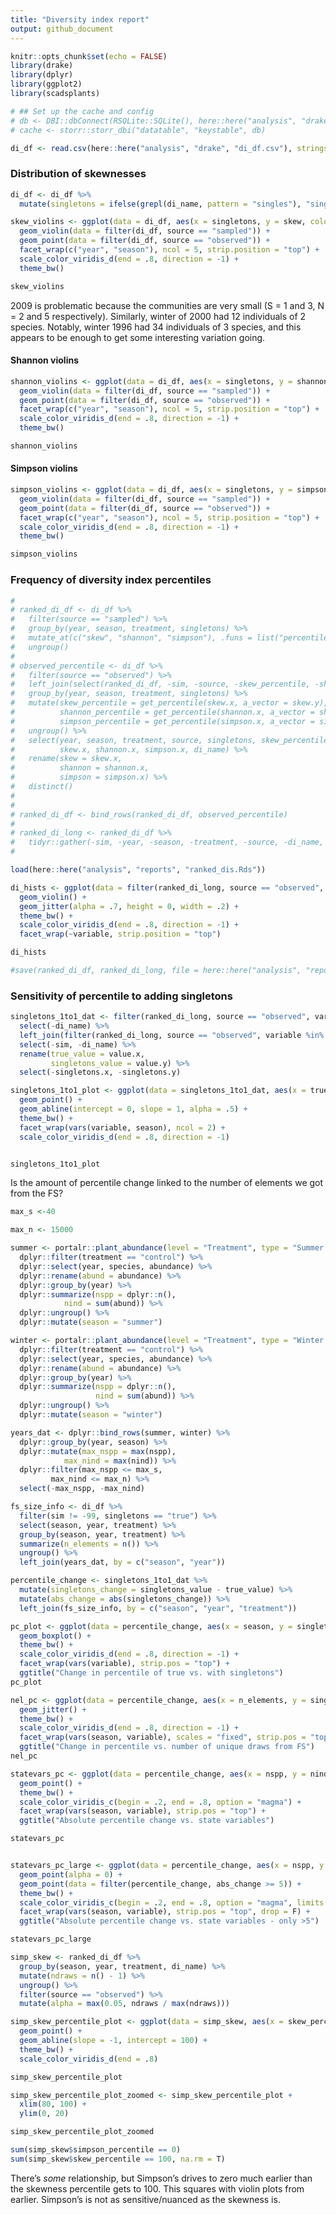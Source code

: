 ```yaml
---
title: "Diversity index report"
output: github_document
---
```


```r
knitr::opts_chunk$set(echo = FALSE)
library(drake)
library(dplyr)
library(ggplot2)
library(scadsplants)

# ## Set up the cache and config
# db <- DBI::dbConnect(RSQLite::SQLite(), here::here("analysis", "drake", "drake-cache.sqlite"))
# cache <- storr::storr_dbi("datatable", "keystable", db)

```

```r
di_df <- read.csv(here::here("analysis", "drake", "di_df.csv"), stringsAsFactors = F)
```

### Distribution of skewnesses
```r
di_df <- di_df %>%
  mutate(singletons = ifelse(grepl(di_name, pattern = "singles"), "singletons", "true"))

skew_violins <- ggplot(data = di_df, aes(x = singletons, y = skew, color = season)) +
  geom_violin(data = filter(di_df, source == "sampled")) +
  geom_point(data = filter(di_df, source == "observed")) +
  facet_wrap(c("year", "season"), ncol = 5, strip.position = "top") +
  scale_color_viridis_d(end = .8, direction = -1) +
  theme_bw()

skew_violins
```

2009 is problematic because the communities are very small (S = 1 and 3, N = 2 and 5 respectively). Similarly, winter of 2000 had 12 individuals of 2 species. Notably, winter 1996 had 34 individuals of 3 species, and this appears to be enough to get some interesting variation going.

#### Shannon violins

```r

shannon_violins <- ggplot(data = di_df, aes(x = singletons, y = shannon, color = season)) +
  geom_violin(data = filter(di_df, source == "sampled")) +
  geom_point(data = filter(di_df, source == "observed")) +
  facet_wrap(c("year", "season"), ncol = 5, strip.position = "top") +
  scale_color_viridis_d(end = .8, direction = -1) +
  theme_bw()

shannon_violins
```

#### Simpson violins

```r

simpson_violins <- ggplot(data = di_df, aes(x = singletons, y = simpson, color = season)) +
  geom_violin(data = filter(di_df, source == "sampled")) +
  geom_point(data = filter(di_df, source == "observed")) +
  facet_wrap(c("year", "season"), ncol = 5, strip.position = "top") +
  scale_color_viridis_d(end = .8, direction = -1) +
  theme_bw()

simpson_violins
```

### Frequency of diversity index percentiles

```r
# 
# ranked_di_df <- di_df %>%
#   filter(source == "sampled") %>%
#   group_by(year, season, treatment, singletons) %>%
#   mutate_at(c("skew", "shannon", "simpson"), .funs = list("percentile" = get_percentiles)) %>%
#   ungroup()
# 
# observed_percentile <- di_df %>%
#   filter(source == "observed") %>%
#   left_join(select(ranked_di_df, -sim, -source, -skew_percentile, -shannon_percentile, -simpson_percentile, -di_name), by = c("year", "season", "treatment", "singletons")) %>%
#   group_by(year, season, treatment, singletons) %>%
#   mutate(skew_percentile = get_percentile(skew.x, a_vector = skew.y),
#          shannon_percentile = get_percentile(shannon.x, a_vector = shannon.y),
#          simpson_percentile = get_percentile(simpson.x, a_vector = simpson.y))  %>%
#   ungroup() %>%
#   select(year, season, treatment, source, singletons, skew_percentile, shannon_percentile, simpson_percentile,
#          skew.x, shannon.x, simpson.x, di_name) %>%
#   rename(skew = skew.x,
#          shannon = shannon.x,
#          simpson = simpson.x) %>%
#   distinct()
# 
# 
# ranked_di_df <- bind_rows(ranked_di_df, observed_percentile)
# 
# ranked_di_long <- ranked_di_df %>%
#   tidyr::gather(-sim, -year, -season, -treatment, -source, -di_name, -singletons, key = "variable", value = "value")
# 

load(here::here("analysis", "reports", "ranked_dis.Rds"))

di_hists <- ggplot(data = filter(ranked_di_long, source == "observed", singletons == "true", variable %in% c("skew_percentile", "shannon_percentile", "simpson_percentile")), aes(x = season, y= value,color = season)) +
  geom_violin() +
  geom_jitter(alpha = .7, height = 0, width = .2) +
  theme_bw() +
  scale_color_viridis_d(end = .8, direction = -1) +
  facet_wrap(~variable, strip.position = "top")

di_hists

#save(ranked_di_df, ranked_di_long, file = here::here("analysis", "reports", "ranked_dis.Rds"))

```

### Sensitivity of percentile to adding singletons
```r

singletons_1to1_dat <- filter(ranked_di_long, source == "observed", variable %in% c("skew_percentile", "shannon_percentile", "simpson_percentile"), singletons == "true") %>%
  select(-di_name) %>%
  left_join(filter(ranked_di_long, source == "observed", variable %in% c("skew_percentile", "shannon_percentile", "simpson_percentile"), singletons == "singletons"), by = c("sim", "year", "season", "treatment", "source", "variable")) %>%
  select(-sim, -di_name) %>%
  rename(true_value = value.x,
         singletons_value = value.y) %>%
  select(-singletons.x, -singletons.y)

singletons_1to1_plot <- ggplot(data = singletons_1to1_dat, aes(x = true_value, y = singletons_value, color = season)) +
  geom_point() +
  geom_abline(intercept = 0, slope = 1, alpha = .5) +
  theme_bw() +
  facet_wrap(vars(variable, season), ncol = 2) +  
  scale_color_viridis_d(end = .8, direction = -1)


singletons_1to1_plot
```


Is the amount of percentile change linked to the number of elements we got from the FS?

```r

max_s <-40

max_n <- 15000

summer <- portalr::plant_abundance(level = "Treatment", type = "Summer Annuals", plots = "All", unknowns = F, correct_sp = T, shape = "flat", min_quads = 16) %>%
  dplyr::filter(treatment == "control") %>%
  dplyr::select(year, species, abundance) %>%
  dplyr::rename(abund = abundance) %>%
  dplyr::group_by(year) %>%
  dplyr::summarize(nspp = dplyr::n(),
            nind = sum(abund)) %>%
  dplyr::ungroup() %>%
  dplyr::mutate(season = "summer")

winter <- portalr::plant_abundance(level = "Treatment", type = "Winter Annuals", plots = "All", unknowns = F, correct_sp = T, shape = "flat", min_quads = 16) %>%
  dplyr::filter(treatment == "control") %>%
  dplyr::select(year, species, abundance) %>%
  dplyr::rename(abund = abundance) %>%
  dplyr::group_by(year) %>%
  dplyr::summarize(nspp = dplyr::n(),
                   nind = sum(abund)) %>%
  dplyr::ungroup() %>%
  dplyr::mutate(season = "winter")

years_dat <- dplyr::bind_rows(summer, winter) %>%
  dplyr::group_by(year, season) %>%
  dplyr::mutate(max_nspp = max(nspp),
            max_nind = max(nind)) %>%
  dplyr::filter(max_nspp <= max_s,
         max_nind <= max_n) %>%
  select(-max_nspp, -max_nind)
```

```r

fs_size_info <- di_df %>%
  filter(sim != -99, singletons == "true") %>%
  select(season, year, treatment) %>%
  group_by(season, year, treatment) %>%
  summarize(n_elements = n()) %>%
  ungroup() %>%
  left_join(years_dat, by = c("season", "year"))

percentile_change <- singletons_1to1_dat %>%
  mutate(singletons_change = singletons_value - true_value) %>%
  mutate(abs_change = abs(singletons_change)) %>%
  left_join(fs_size_info, by = c("season", "year", "treatment"))

pc_plot <- ggplot(data = percentile_change, aes(x = season, y = singletons_change, color = season)) +
  geom_boxplot() +
  theme_bw() + 
  scale_color_viridis_d(end = .8, direction = -1) +
  facet_wrap(vars(variable), strip.pos = "top") +
  ggtitle("Change in percentile of true vs. with singletons")
pc_plot

nel_pc <- ggplot(data = percentile_change, aes(x = n_elements, y = singletons_change, color = season)) +
  geom_jitter() +
  theme_bw() +
  scale_color_viridis_d(end = .8, direction = -1) +
  facet_wrap(vars(season, variable), scales = "fixed", strip.pos = "top") +
  ggtitle("Change in percentile vs. number of unique draws from FS")
nel_pc

statevars_pc <- ggplot(data = percentile_change, aes(x = nspp, y = nind, color = abs_change)) +
  geom_point() +
  theme_bw() +
  scale_color_viridis_c(begin = .2, end = .8, option = "magma") +
  facet_wrap(vars(season, variable), strip.pos = "top") +
  ggtitle("Absolute percentile change vs. state variables")

statevars_pc


statevars_pc_large <- ggplot(data = percentile_change, aes(x = nspp, y = nind, color = abs_change)) +
  geom_point(alpha = 0) +
  geom_point(data = filter(percentile_change, abs_change >= 5)) +
  theme_bw() +
  scale_color_viridis_c(begin = .2, end = .8, option = "magma", limits = c(min(percentile_change$abs_change, na.rm = T), max(percentile_change$abs_change, na.rm = T))) +
  facet_wrap(vars(season, variable), strip.pos = "top", drop = F) +
  ggtitle("Absolute percentile change vs. state variables - only >5")

statevars_pc_large

```

```r

simp_skew <- ranked_di_df %>%
  group_by(season, year, treatment, di_name) %>%
  mutate(ndraws = n() - 1) %>%
  ungroup() %>%
  filter(source == "observed") %>%
  mutate(alpha = max(0.05, ndraws / max(ndraws)))

simp_skew_percentile_plot <- ggplot(data = simp_skew, aes(x = skew_percentile, y = simpson_percentile, color = season, alpha = alpha)) +
  geom_point() +
  geom_abline(slope = -1, intercept = 100) +
  theme_bw() +
  scale_color_viridis_d(end = .8)

simp_skew_percentile_plot

simp_skew_percentile_plot_zoomed <- simp_skew_percentile_plot +
  xlim(80, 100) +
  ylim(0, 20)

simp_skew_percentile_plot_zoomed

sum(simp_skew$simpson_percentile == 0)
sum(simp_skew$skew_percentile == 100, na.rm = T)
```

There's _some_ relationship, but Simpson's drives to zero much earlier than the skewness percentile gets to 100. This squares with violin plots from earlier. Simpson's is not as sensitive/nuanced as the skewness is. 
